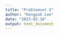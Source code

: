 ```yaml
---
title: "Problemset 5"
author: "Kongpob Lee"
date: "2023-02-10"
output: html_document
---
```

















